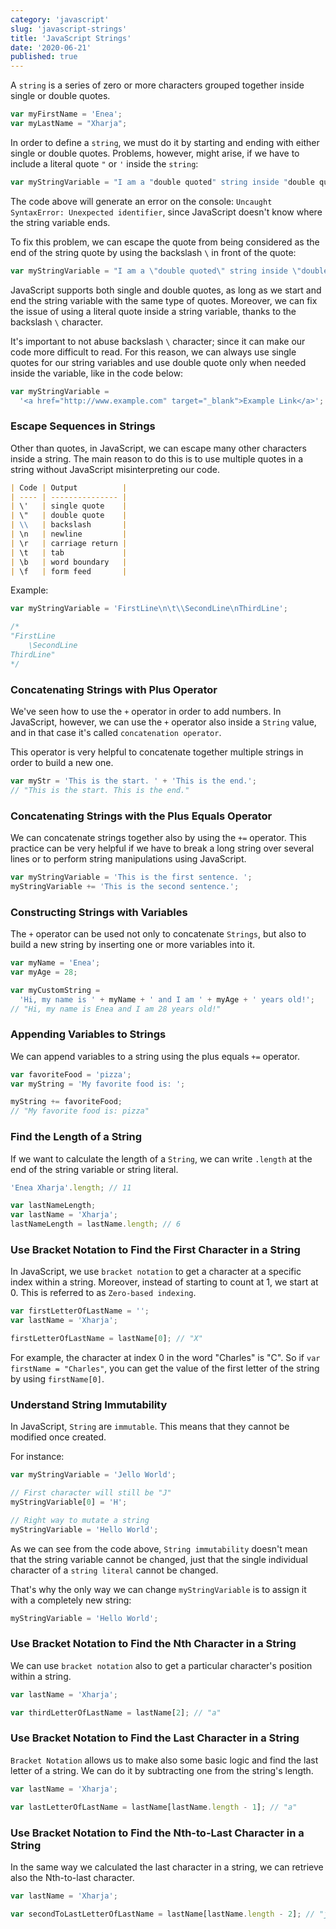 ```yaml
---
category: 'javascript'
slug: 'javascript-strings'
title: 'JavaScript Strings'
date: '2020-06-21'
published: true
---
```



A `string` is a series of zero or more characters grouped together inside single or double quotes.

<!-- prettier-ignore -->
```js
var myFirstName = 'Enea';
var myLastName = "Xharja";
```

In order to define a `string`, we must do it by starting and ending with either single or double quotes.
Problems, however, might arise, if we have to include a literal quote `"` or `'` inside the `string`:

<!-- prettier-ignore -->
```js
var myStringVariable = "I am a "double quoted" string inside "double quotes"."; 
```

The code above will generate an error on the console: `Uncaught SyntaxError: Unexpected identifier`, since JavaScript doesn't know where the string variable ends.

To fix this problem, we can escape the quote from being considered as the end of the string quote by using the backslash `\` in front of the quote:

<!-- prettier-ignore -->
```js
var myStringVariable = "I am a \"double quoted\" string inside \"double quotes\"."; 
```

JavaScript supports both single and double quotes, as long as we start and end the string variable with the same type of quotes. Moreover, we can fix the issue of using a literal quote inside a string variable, thanks to the backslash `\` character.

It's important to not abuse backslash `\` character; since it can make our code more difficult to read.
For this reason, we can always use single quotes for our string variables and use double quote only when needed inside the variable, like in the code below:

```js
var myStringVariable =
  '<a href="http://www.example.com" target="_blank">Example Link</a>';
```

### Escape Sequences in Strings

Other than quotes, in JavaScript, we can escape many other characters inside a string.
The main reason to do this is to use multiple quotes in a string without JavaScript misinterpreting our code.

```markdown
| Code | Output          |
| ---- | --------------- |
| \'   | single quote    |
| \"   | double quote    |
| \\   | backslash       |
| \n   | newline         |
| \r   | carriage return |
| \t   | tab             |
| \b   | word boundary   |
| \f   | form feed       |
```

Example:

```js
var myStringVariable = 'FirstLine\n\t\\SecondLine\nThirdLine';

/*
"FirstLine
	\SecondLine
ThirdLine"
*/
```

### Concatenating Strings with Plus Operator

We've <Link to='/javascript-operators'>seen</Link> how to use the `+` operator in order to add numbers.
In JavaScript, however, we can use the `+` operator also inside a `String` value, and in that case it's called `concatenation operator`.

This operator is very helpful to concatenate together multiple strings in order to build a new one.

```js
var myStr = 'This is the start. ' + 'This is the end.';
// "This is the start. This is the end."
```

### Concatenating Strings with the Plus Equals Operator

We can concatenate strings together also by using the `+=` operator.
This practice can be very helpful if we have to break a long string over several lines or to perform string manipulations using JavaScript.

```js
var myStringVariable = 'This is the first sentence. ';
myStringVariable += 'This is the second sentence.';
```

### Constructing Strings with Variables

The `+` operator can be used not only to concatenate `Strings`, but also to build a new string by inserting one or more variables into it.

```js
var myName = 'Enea';
var myAge = 28;

var myCustomString =
  'Hi, my name is ' + myName + ' and I am ' + myAge + ' years old!';
// "Hi, my name is Enea and I am 28 years old!"
```

### Appending Variables to Strings

We can append variables to a string using the plus equals `+=` operator.

```js
var favoriteFood = 'pizza';
var myString = 'My favorite food is: ';

myString += favoriteFood;
// "My favorite food is: pizza"
```

### Find the Length of a String

If we want to calculate the length of a `String`, we can write `.length` at the end of the string variable or string literal.

```js
'Enea Xharja'.length; // 11

var lastNameLength;
var lastName = 'Xharja';
lastNameLength = lastName.length; // 6
```

### Use Bracket Notation to Find the First Character in a String

In JavaScript, we use `bracket notation` to get a character at a specific index within a string. Moreover, instead of starting to count at 1, we start at 0. This is referred to as `Zero-based indexing`.

```js
var firstLetterOfLastName = '';
var lastName = 'Xharja';

firstLetterOfLastName = lastName[0]; // "X"
```

For example, the character at index 0 in the word "Charles" is "C". So if `var firstName = "Charles"`, you can get the value of the first letter of the string by using `firstName[0]`.

### Understand String Immutability

In JavaScript, `String` are `immutable`. This means that they cannot be modified once created.

For instance:

```js
var myStringVariable = 'Jello World';

// First character will still be "J"
myStringVariable[0] = 'H';

// Right way to mutate a string
myStringVariable = 'Hello World';
```

As we can see from the code above, `String immutability` doesn't mean that the string variable cannot be changed, just that the single individual character of a `string literal` cannot be changed.

That's why the only way we can change `myStringVariable` is to assign it with a completely new string:

```js
myStringVariable = 'Hello World';
```

### Use Bracket Notation to Find the Nth Character in a String

We can use `bracket notation` also to get a particular character's position within a string.

```js
var lastName = 'Xharja';

var thirdLetterOfLastName = lastName[2]; // "a"
```

### Use Bracket Notation to Find the Last Character in a String

`Bracket Notation` allows us to make also some basic logic and find the last letter of a string. We can do it by subtracting one from the string's length.

```js
var lastName = 'Xharja';

var lastLetterOfLastName = lastName[lastName.length - 1]; // "a"
```

### Use Bracket Notation to Find the Nth-to-Last Character in a String

In the same way we calculated the last character in a string, we can retrieve also the Nth-to-last character.

```js
var lastName = 'Xharja';

var secondToLastLetterOfLastName = lastName[lastName.length - 2]; // "j"
```
